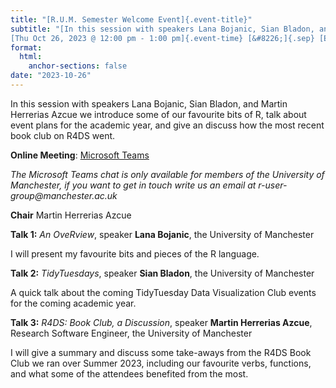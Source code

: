 ```yaml
---
title: "[R.U.M. Semester Welcome Event]{.event-title}"
subtitle: "[In this session with speakers Lana Bojanic, Sian Bladon, and Martin Herrerias Azcue we introduce some of our favourite bits of R, talk about event plans for the academic year, and give an discuss how the most recent book club on R4DS went.]{.event-summary} <br> \
[Thu Oct 26, 2023 @ 12:00 pm - 1:00 pm]{.event-time} [&#8226;]{.sep} [Engineering A Room 3A.012 (University of Manchester) &amp; Online via Microsoft Teams]{.event-location}"
format:
  html:
    anchor-sections: false
date: "2023-10-26"
---
```


<!--
date: "2023-10-26T12:00:00"
date_end: "2023-10-26T13:00:00"
event: R User Group Meeting 
location: Engineering A Room 3A.012 (University of Manchester) &amp; Online on Microsoft Teams
publish_date: "2023-10-24T00:00:00"
-->

In this session with speakers Lana Bojanic, Sian Bladon, and Martin Herrerias Azcue we introduce some of our favourite bits of R, talk about event plans for the academic year, and give an discuss how the most recent book club on R4DS went.

**Online Meeting**: [Microsoft Teams](https://teams.microsoft.com/l/meetup-join/19%3a7067cf1044b243a4a548d19ef38dd4ca%40thread.tacv2/1697101724264?context=%7b%22Tid%22%3a%22c152cb07-614e-4abb-818a-f035cfa91a77%22%2c%22Oid%22%3a%22a6268e3e-ebaf-4ac7-8498-8dbd4e1c426a%22%7d)

*The Microsoft Teams chat is only available for members of the University of Manchester, if you want to get in touch write us an email at r-user-group@manchester.ac.uk*

**Chair** Martin Herrerias Azcue

**Talk 1:** *An OveRview*, speaker **Lana Bojanic**, the University of Manchester

I will present my favourite bits and pieces of the R language.

**Talk 2:** *TidyTuesdays*, speaker **Sian Bladon**, the University of Manchester

A quick talk about the coming TidyTuesday Data Visualization Club events for the coming academic year.

**Talk 3:** *R4DS: Book Club, a Discussion*, speaker **Martin Herrerias Azcue**, Research Software Engineer, the University of Manchester

I will give a summary and discuss some take-aways from the R4DS Book Club we ran over Summer 2023, including our favourite verbs, functions, and what some of the attendees benefited from the most.

